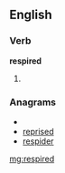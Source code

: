 ==English==

===Verb===
'''respired'''

# {{past of|[[respire]]}}

===Anagrams===
* {{alphagram|deeiprrs}}
* [[reprised#English|reprised]]
* [[respider#English|respider]]

[[mg:respired]]
